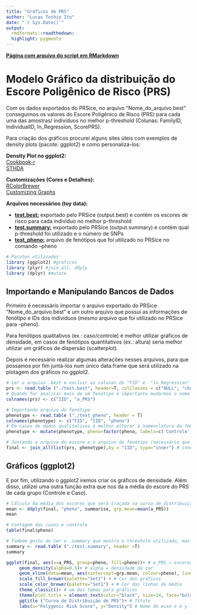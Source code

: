 ```yaml
---
title: "Gráficos de PRS"
author: "Lucas Toshio Ito"
date: "`r Sys.Date()`"
output:
  rmdformats::readthedown:
  highlight: pygments
---
```


[**Página com arquivo do script em RMarkdown**](https://github.com/Lcstoshio/Lcstoshio.github.io/blob/main/Tutorial_RMarkdown/Code.Rmd)

# **Modelo Gráfico da distribuição do Escore Poligênico de Risco (PRS)**

Com os dados exportados do PRSice, no arquivo "Nome_do_arquivo.best" conseguimos os valores do Escore Poligênico de Risco (PRS) para cada uma das amostras/ indivíduos no melhor p-threshold (Colunas: FamilyID, IndividualID, In_Regression, ScorePRS).  

Para criação dos gráficos procurei alguns sites úteis com exemplos de density plots (pacote: ggplot2) e como personalizá-los:  

**Density Plot no ggplot2:**  
[Cookbook-r](http://www.cookbook-r.com/Graphs/Plotting_distributions_(ggplot2)/)   
[STHDA](http://www.sthda.com/english/wiki/ggplot2-density-plot-quick-start-guide-r-software-and-data-visualization)  

**Customizações (Cores e Detalhes):**  
[RColorBrewer](https://www.r-graph-gallery.com/38-rcolorbrewers-palettes.html)  
[Customizing Graphs](https://rkabacoff.github.io/datavis/Customizing.html)  

**Arquivos necessários (toy data):**

- [**test.best:**](https://lcstoshio.github.io/Tutorial_graphPRS/test.best) exportado pelo PRSice (output.best) e contém os escores de risco para cada indivíduo no melhor p-threshold  
- [**test.summary:**](https://lcstoshio.github.io/Tutorial_graphPRS/test.summary) exportado pelo PRSice (output.summary) e contém qual p-threshold foi utilizado e o número de SNPs  
- [**test_pheno:**](https://lcstoshio.github.io/Tutorial_graphPRS/test_pheno) arquivo de fenótipos que foi utilizado no PRSice no comando --pheno  

```r
# Pacotes utilizados
library (ggplot2) #graficos
library (plyr) #join_all, ddply
library (dplyr) #mutate
```

## **Importando e Manipulando Bancos de Dados**

Primeiro é necessário importar o arquivo exportado do PRSice "Nome_do_arquivo.best" e um outro arquivo que possui as informações de fenótipo e IDs dos indivíduos (mesmo arquivo que foi utilizado no PRSice para --pheno).  

Para fenótipos qualitativos (ex.: caso/controle) é melhor utilizar gráficos de densidade, em casos de fenótipos quantitativos (ex.: altura) seria melhor utilizar um gráficos de dispersão (scatterplot).  

Depois é necessário realizar algumas alterações nesses arquivos, para que possamos por fim juntá-los num único data.frame que será utilizado na plotagem dos gráficos no ggplot2.

```r
# Ler o arquivo .best e excluir as colunas de "FID" e  "ln_Regression" que não nos interessam aqui
prs <- read.table ("./test.best", header=T, colClasses = c("NULL", "character", "NULL", "numeric"))
# Quando for analisar mais de um fenótipo é importante mudarmos o nome das colunas do escore para diferenciá-los
colnames(prs) <- c("IID", "a_PRS") 

# Importando arquivo do fenótipo
phenotype <- read.table ("./test_pheno", header = T)
colnames(phenotype) <- c("FID", "IID", "pheno") 
# Em casos de dados qualitativos é melhor alterar a nomenclatura do fenótipo (0 e 1 para controle/ caso)
phenotype <- mutate(phenotype, pheno=factor(pheno, labels=c('Controle', 'Caso')))

# Juntando o arquivo do escore e o arquivo do fenótipo (necessário que possuam uma coluna em comum "IID")
final <- join_all(list(prs, phenotype),by = "IID", type="inner") # inner = faz com que pegue IIDs que ambos arquivos possuem em comum
```

## **Gráficos (ggplot2)**

E por fim, utilizando o ggplot2 iremos criar os gráficos de densidade. Além disso, utilizei uma outra função extra que nos da a média do escore do PRS de cada grupo (Controle e Caso).

```r
# Cálculo da média dos escores que será traçada na curva de distribuição
mean <- ddply(final, "pheno", summarise, grp.mean=mean(a_PRS))
mean

# Contagem dos casos e controle
table(final$pheno)

# Também gosto de ter o .summary que mostra o threshold utilizado, mas é opcional
summary <- read.table ("./test.summary", header =T)
summary

ggplot(final, aes(x=a_PRS, group=pheno, fill=pheno))+ # a_PRS = escores; pheno = grupos
     geom_density(alpha=0.5)+ # alpha = densidade da cor
     geom_vline(data=mean, aes(xintercept=grp.mean, colour=pheno), linetype="dashed", size=0.8)+ # linha da média
     scale_fill_brewer(palette="Set1") + # Cor dos gráficos
     scale_color_brewer(palette="Set1") + # Cor das linhas da média
     theme_classic()+ # um dos temas para gráficos
     theme(plot.title = element_text(color="black", size=14, face="bold.italic"), legend.position = "right")+ # Fonte do título e posição da legenda
     ggtitle ("Curva de Distribuição de PRS")+ # Título
     labs(x="Polygenic Risk Score", y="Density") # Nome do eixo x e y
```
